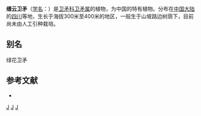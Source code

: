 {{Speciesbox 
| taxon = Euonymus chloranthoides
| authority = Yang
}}
'''缙云卫矛'''（[[学名|学名]]：{{lang|la|''Euonymus chloranthoides''}}）是[[卫矛科|卫矛科]][[卫矛属|卫矛属]]的植物，为中国的特有植物。分布在[[中国大陆|中国大陆]]的[[四川|四川]]等地，生长于海拔300米至400米的地区，一般生于山坡路边树荫下，目前尚未由人工引种栽培。

== 别名 ==
绿花卫矛

== 参考文献 ==
<div class="references-small">
* {{cite web| url =http://www.bioinfo.cn/db05/KmzwSpecies.php?action=view&id=1886| title =缙云卫矛| work =《中国高等植物数据库全库》| publisher =中国科学院微生物研究所| author =昆明植物研究所| accessdate =2009-02-22}}{{dead link|date=2018年4月 |bot=InternetArchiveBot |fix-attempted=yes }}
</div>

{{Taxonbar}}

[[Category:卫矛属|J]]
[[Category:中國特有植物|J]]
[[Category:四川植物|J]]